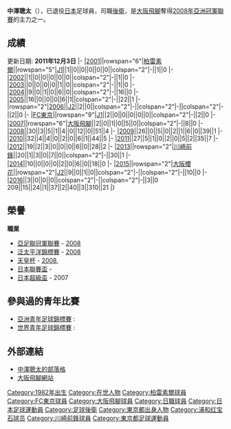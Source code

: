 {{Infobox Football biography
| playername          = 中澤聰太
| fullname            = 中澤聰太
| image               = [[File:Sota_Nakazawa.jpg|180px]]
| dateofbirth         = {{birth date and age|1982|10|26}}
| cityofbirth         = [[東京|東京]][[三鷹市|三鷹市]]
| countryofbirth      = [[日本|日本]]
| height              = {{height|m=1.88}}
| currentclub         = 
| clubnumber          = 
| position            = [[後衛_(足球)|後衛]]
| youthyears          = 1995-1997<br />1998-2000
| youthclubs          = [[浦和紅鑽|浦和紅鑽]]<br />千葉縣立船橋高等學校
| years               = 2001-2006<br />2006<br />2007-2012<br />2013-2014<br />2015-2016
| clubs               = [[柏雷素爾|柏雷素爾]]<br />→[[FC東京|FC東京]] (外借)<br />[[大阪飛腳|大阪飛腳]]<br />[[川崎前鋒|川崎前鋒]]<br />[[大阪櫻花|大阪櫻花]]
| caps(goals)         = {{0}}29 {{0}}{{0}}{{0}}(0)<br />{{0}}{{0}}2 {{0}}{{0}}{{0}}(0)<br />136 {{0}}{{0}}(14)<br />{{0}}31 {{0}}{{0}}{{0}}(1)<br />{{0}}12 {{0}}{{0}}{{0}}(0)
| nationalyears       =
| nationalteam        =
| nationalcaps(goals) = 
| pcupdate            = 2021年1月10日
| ntupdate            = 
}}
'''中澤聰太'''（{{Bd|1982年|10月26日}}），已退役[[日本|日本]]足球員，司職[[後衛_(足球)|後衛]]，是[[大阪飛腳|大阪飛腳]]奪得[[2008年亞洲冠軍聯賽|2008年亞洲冠軍聯賽]]的主力之一。

==成績==
更新日期: '''2011年12月3日'''
{{Football player statistics 1|YY}}
{{Football player statistics 2|JPN|YY}}
|-
|[[2001年日本職業足球聯賽|2001]]||rowspan="6"|[[柏雷素爾|柏雷素爾]]||rowspan="5"|[[日本職業足球甲級聯賽|J1]]||1||0||0||0||0||0||colspan="2"|-||1||0
|-
|[[2002年日本職業足球聯賽|2002]]||1||0||0||0||0||0||colspan="2"|-||1||0
|-
|[[2003年日本職業足球聯賽|2003]]||0||0||0||0||1||0||colspan="2"|-||1||0
|-
|[[2004年日本職業足球聯賽|2004]]||9||0||1||0||6||0||colspan="2"|-||16||0
|-
|[[2005年日本職業足球聯賽|2005]]||16||0||0||0||6||1||colspan="2"|-||22||1
|-
|rowspan="2"|[[2006年日本職業足球聯賽|2006]]||[[日本職業足球乙級聯賽|J2]]||2||0||colspan="2"|-||colspan="2"|-||colspan="2"|-||2||0
|-
|[[FC東京|FC東京]]||rowspan="9"|[[日本職業足球甲級聯賽|J1]]||2||0||0||0||0||0||colspan="2"|-||2||0
|-
|[[2007年日本職業足球聯賽|2007]]||rowspan="6"|[[大阪飛腳|大阪飛腳]]||2||0||1||0||5||0||colspan="2"|-||8||0
|-
|[[2008年日本職業足球聯賽|2008]]||30||3||5||1||4||0||12||0||51||4
|-
|[[2009年日本職業足球聯賽|2009]]||26||0||5||0||2||1||6||0||39||1
|-
|[[2010年日本職業足球聯賽|2010]]||32||4||4||0||2||0||6||1||44||5
|-
|[[2011年日本職業足球聯賽|2011]]||27||5||1||0||2||0||5||2||35||7
|-
|[[2012年日本職業足球聯賽|2012]]||19||2||3||0||0||0||6||0||28||2
|-
|[[2013年日本職業足球聯賽|2013]]||rowspan="2"|[[川崎前鋒|川崎前鋒]]||20||1||3||0||7||0||colspan="2"|-||30||1
|-
|[[2014年日本職業足球聯賽|2014]]||10||0||0||0||2||0||6||0||18||0
|-
|[[2015年日本職業足球聯賽|2015]]||rowspan="2"|[[大阪櫻花|大阪櫻花]]||rowspan="2"|[[日本職業足球乙級聯賽|J2]]||9||0||1||0||colspan="2"|-||colspan="2"|-||10||0
|-
|[[2016年日本職業足球聯賽|2016]]||3||0||0||0||colspan="2"|-||colspan="2"|-||3||0
{{Football player statistics 5}}209||15||24||1||37||2||40||3||310||21
|}

==榮譽==
'''職業'''
*[[亞足聯冠軍聯賽|亞足聯冠軍聯賽]] - [[2008年亞洲冠軍聯賽|2008]]
*[[泛太平洋錦標賽|泛太平洋錦標賽]] - [[2008年泛太平洋錦標賽|2008]]
*[[天皇杯|天皇杯]] - [[2008年日本天皇盃|2008]], {{tsl|en|2009 Emperor's Cup||2009}}
*[[日本聯賽盃|日本聯賽盃]] - {{tsl|en|J. League Cup 2007||2007}}
*[[日本超級盃|日本超級盃]] - 2007

==參與過的青年比賽==
*[[亞洲青年足球錦標賽|亞洲青年足球錦標賽]] : {{tsl|en|AFC Youth Championship 2000||2000}}
*[[世界青年足球錦標賽|世界青年足球錦標賽]] : {{tsl|en|2001 FIFA World Youth Championship squads#Japan||2001}}

==外部連結==
*[http://blog.goo.ne.jp/sota5382 中澤聰太的部落格]{{Wayback|url=http://blog.goo.ne.jp/sota5382 |date=20070220164135 }}
*[http://www.gamba-osaka.net/gamba/player/player2.html 大阪飛腳網站]{{Wayback|url=http://www.gamba-osaka.net/gamba/player/player2.html |date=20121101131133 }}

{{2001年世界青年錦標賽日本参赛名单}}

[[Category:1982年出生|Category:1982年出生]]
[[Category:在世人物|Category:在世人物]]
[[Category:柏雷素爾球員|Category:柏雷素爾球員]]
[[Category:FC東京球員|Category:FC東京球員]]
[[Category:大阪飛腳球員|Category:大阪飛腳球員]]
[[Category:日職球員|Category:日職球員]]
[[Category:日本足球運動員|Category:日本足球運動員]]
[[Category:足球後衛|Category:足球後衛]]
[[Category:東京都出身人物|Category:東京都出身人物]]
[[Category:浦和红宝石球员|Category:浦和红宝石球员]]
[[Category:川崎前鋒球員|Category:川崎前鋒球員]]
[[Category:東京都足球運動員|Category:東京都足球運動員]]
